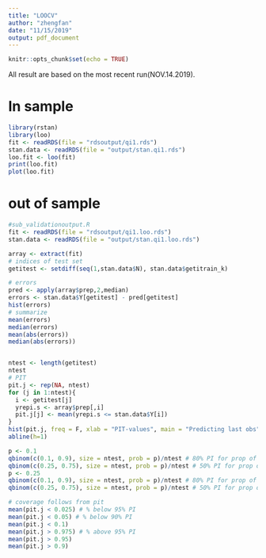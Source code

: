 ```yaml
---
title: "LOOCV"
author: "zhengfan"
date: "11/15/2019"
output: pdf_document
---
```


```r
knitr::opts_chunk$set(echo = TRUE)
```

All result are based on the most recent run(NOV.14.2019).

# In sample

```r
library(rstan)
library(loo)
fit <- readRDS(file = "rdsoutput/qi1.rds")
stan.data <- readRDS(file = "output/stan.qi1.rds")
loo.fit <- loo(fit)
print(loo.fit)
plot(loo.fit)
```

# out of sample
```r

#sub_validationoutput.R
fit <- readRDS(file = "rdsoutput/qi1.loo.rds")
stan.data <- readRDS(file = "output/stan.qi1.loo.rds")

array <- extract(fit)
# indices of test set
getitest <- setdiff(seq(1,stan.data$N), stan.data$getitrain_k)

# errors
pred <- apply(array$prep,2,median)
errors <- stan.data$Y[getitest] - pred[getitest]
hist(errors)
# summarize
mean(errors)  
median(errors)  
mean(abs(errors))
median(abs(errors))


ntest <- length(getitest)
ntest
# PIT
pit.j <- rep(NA, ntest)
for (j in 1:ntest){
  i <- getitest[j]
  yrepi.s <- array$prep[,i]
  pit.j[j] <- mean(yrepi.s <= stan.data$Y[i])
} 
hist(pit.j, freq = F, xlab = "PIT-values", main = "Predicting last obs")  # should look uniform
abline(h=1)  

p <- 0.1
qbinom(c(0.1, 0.9), size = ntest, prob = p)/ntest # 80% PI for prop of left out obs in one bin of PIT values with range of p 
qbinom(c(0.25, 0.75), size = ntest, prob = p)/ntest # 50% PI for prop of left out obs in one bin of PIT values with range of p 
p <- 0.25
qbinom(c(0.1, 0.9), size = ntest, prob = p)/ntest # 80% PI for prop of left out obs in one bin of PIT values with range of p 
qbinom(c(0.25, 0.75), size = ntest, prob = p)/ntest # 50% PI for prop of left out obs in one bin of PIT values with range of p 

# coverage follows from pit
mean(pit.j < 0.025) # % below 95% PI
mean(pit.j < 0.05) # % below 90% PI
mean(pit.j < 0.1)
mean(pit.j > 0.975) # % above 95% PI 
mean(pit.j > 0.95) 
mean(pit.j > 0.9)
```


